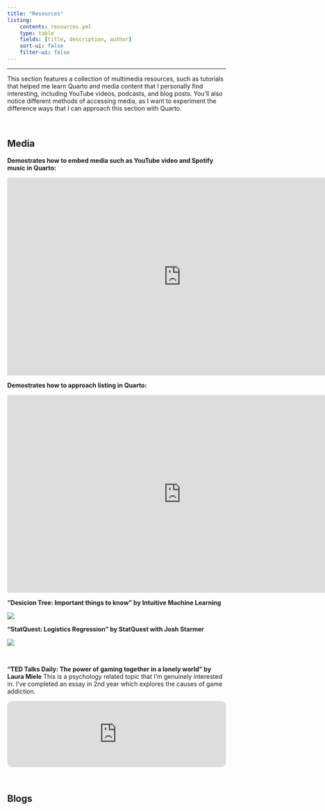 ```yaml
---
title: "Resources"
listing:
    contents: resources.yml
    type: table
    fields: [title, description, author]
    sort-ui: false
    filter-ui: false
---
```

---



This section features a collection of multimedia resources, such as tutorials that helped me learn Quarto and media content that I personally find interesting, including YouTube videos, podcasts, and blog posts. You'll also notice different methods of accessing media, as I want to experiment the difference ways that I can approach this section with Quarto.

<br>

## Media

**Demostrates how to embed media such as YouTube video and Spotify music in Quarto:**

<iframe width="800" height="455" src="https://www.youtube.com/embed/y7ZdBUtQxqg?si=cKaEVjYSY1Q5-99o" title="YouTube video player" frameborder="0" allow="accelerometer; autoplay; clipboard-write; encrypted-media; gyroscope; picture-in-picture; web-share" referrerpolicy="strict-origin-when-cross-origin" allowfullscreen></iframe>

**Demostrates how to approach listing in Quarto:**

<iframe width="800" height="455" src="https://www.youtube.com/embed/bv_Cw-3HI1Y?si=0aP2h2lZMsz_61r4" title="YouTube video player" frameborder="0" allow="accelerometer; autoplay; clipboard-write; encrypted-media; gyroscope; picture-in-picture; web-share" referrerpolicy="strict-origin-when-cross-origin" allowfullscreen></iframe>

**"Desicion Tree: Important things to know" by Intuitive Machine Learning**

[![](../../assets/photo8.png)](https://www.youtube.com/watch?v=JcI5E2Ng6r4)

**"StatQuest: Logistics Regression" by StatQuest with Josh Starmer**

[![](../../assets/photo9.jpg)](https://www.youtube.com/watch?v=yIYKR4sgzI8&t=189s)

<br>

**"TED Talks Daily: The power of gaming together in a lonely world" by Laura Miele**
This is a psychology related topic that I'm genuinely interested in. I've completed an essay in 2nd year which explores the causes of game addiction.

<iframe style="border-radius:12px" src="https://open.spotify.com/embed/episode/674NnkKouirq73uIX30MV5?utm_source=generator" width="100%" height="152" frameBorder="0" allowfullscreen="" allow="autoplay; clipboard-write; encrypted-media; fullscreen; picture-in-picture" loading="lazy"></iframe>


<br>

## Blogs
